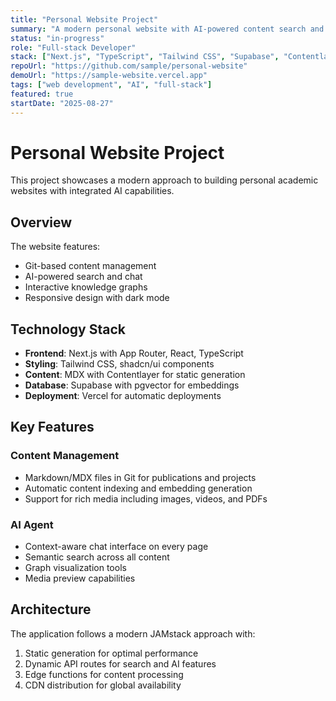 ```yaml
---
title: "Personal Website Project"
summary: "A modern personal website with AI-powered content search and interactive knowledge graphs"
status: "in-progress"
role: "Full-stack Developer"
stack: ["Next.js", "TypeScript", "Tailwind CSS", "Supabase", "Contentlayer"]
repoUrl: "https://github.com/sample/personal-website"
demoUrl: "https://sample-website.vercel.app"
tags: ["web development", "AI", "full-stack"]
featured: true
startDate: "2025-08-27"
---
```


# Personal Website Project

This project showcases a modern approach to building personal academic websites with integrated AI capabilities.

## Overview

The website features:
- Git-based content management
- AI-powered search and chat
- Interactive knowledge graphs
- Responsive design with dark mode

## Technology Stack

- **Frontend**: Next.js with App Router, React, TypeScript
- **Styling**: Tailwind CSS, shadcn/ui components  
- **Content**: MDX with Contentlayer for static generation
- **Database**: Supabase with pgvector for embeddings
- **Deployment**: Vercel for automatic deployments

## Key Features

### Content Management
- Markdown/MDX files in Git for publications and projects
- Automatic content indexing and embedding generation
- Support for rich media including images, videos, and PDFs

### AI Agent
- Context-aware chat interface on every page
- Semantic search across all content
- Graph visualization tools
- Media preview capabilities

## Architecture

The application follows a modern JAMstack approach with:
1. Static generation for optimal performance
2. Dynamic API routes for search and AI features  
3. Edge functions for content processing
4. CDN distribution for global availability